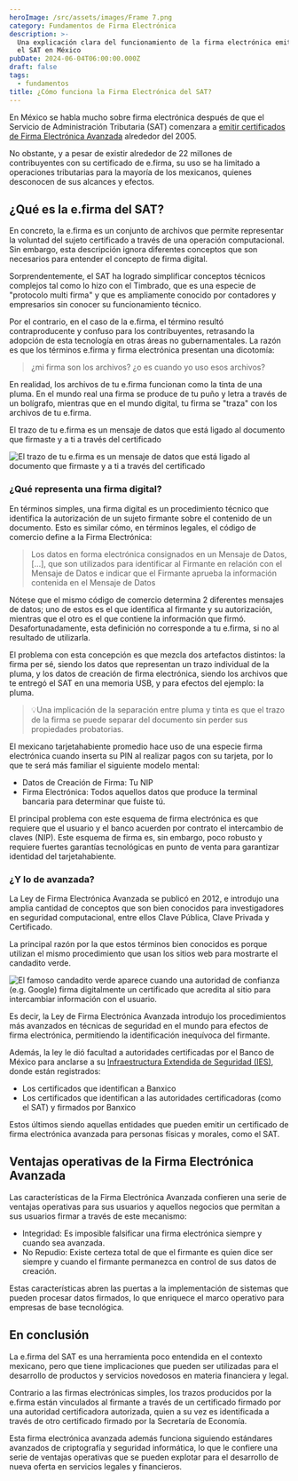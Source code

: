 ```yaml
---
heroImage: /src/assets/images/Frame 7.png
category: Fundamentos de Firma Electrónica
description: >-
  Una explicación clara del funcionamiento de la firma electrónica emitida por
  el SAT en México
pubDate: 2024-06-04T06:00:00.000Z
draft: false
tags:
  - fundamentos
title: ¿Cómo funciona la Firma Electrónica del SAT?
---
```


En México se habla mucho sobre firma electrónica después de que el Servicio de Administración Tributaria (SAT) comenzara a [emitir certificados de Firma Electrónica Avanzada](https://www.sat.gob.mx/tramites/16703/obten-tu-certificado-de-e.firma) alrededor del 2005.

No obstante, y a pesar de existir alrededor de 22 millones de contribuyentes con su certificado de e.firma, su uso se ha limitado a operaciones tributarias para la mayoría de los mexicanos, quienes desconocen de sus alcances y efectos.

## ¿Qué es la e.firma del SAT?

En concreto, la e.firma es un conjunto de archivos que permite representar la voluntad del sujeto certificado a través de una operación computacional. Sin embargo, esta descripción ignora diferentes conceptos que son necesarios para entender el concepto de firma digital.

Sorprendentemente, el SAT ha logrado simplificar conceptos técnicos complejos tal como lo hizo con el Timbrado, que es una especie de "protocolo multi firma" y que es ampliamente conocido por contadores y empresarios sin conocer su funcionamiento técnico.

Por el contrario, en el caso de la e.firma, el término resultó contraproducente y confuso para los contribuyentes, retrasando la adopción de esta tecnología en otras áreas no gubernamentales. La razón es que los términos e.firma y firma electrónica presentan una dicotomía:

> ¿mi firma son los archivos? ¿o es cuando yo uso esos archivos?

En realidad, los archivos de tu e.firma funcionan como la tinta de una pluma. En el mundo real una firma se produce de tu puño y letra a través de un bolígrafo, mientras que en el mundo digital, tu firma se "traza" con los archivos de tu e.firma.

El trazo de tu e.firma es un mensaje de datos que está ligado al documento que firmaste y a ti a través del certificado

![](/src/assets/images/Frame-8.png 'El trazo de tu e.firma es un mensaje de datos que está ligado al documento que firmaste y a ti a través del certificado')

### ¿Qué representa una firma digital?

En términos simples, una firma digital es un procedimiento técnico que identifica la autorización de un sujeto firmante sobre el contenido de un documento. Esto es similar cómo, en términos legales, el código de comercio define a la Firma Electrónica:

> Los datos en forma electrónica consignados en un Mensaje de Datos, \[...], que son utilizados para identificar al Firmante en relación con el Mensaje de Datos e indicar que el Firmante aprueba la información contenida en el Mensaje de Datos

Nótese que el mismo código de comercio determina 2 diferentes mensajes de datos; uno de estos es el que identifica al firmante y su autorización, mientras que el otro es el que contiene la información que firmó. Desafortunadamente, esta definición no corresponde a tu e.firma, si no al resultado de utilizarla.

El problema con esta concepción es que mezcla dos artefactos distintos: la firma per sé, siendo los datos que representan un trazo individual de la pluma, y los datos de creación de firma electrónica, siendo los archivos que te entregó el SAT en una memoria USB, y para efectos del ejemplo: la pluma.

> 💡Una implicación de la separación entre pluma y tinta es que el trazo de la firma se puede separar del documento sin perder sus propiedades probatorias.

El mexicano tarjetahabiente promedio hace uso de una especie firma electrónica cuando inserta su PIN al realizar pagos con su tarjeta, por lo que te será más familiar el siguiente modelo mental:

- Datos de Creación de Firma: Tu NIP
- Firma Electrónica: Todos aquellos datos que produce la terminal bancaria para determinar que fuiste tú.

El principal problema con este esquema de firma electrónica es que requiere que el usuario y el banco acuerden por contrato el intercambio de claves (NIP). Este esquema de firma es, sin embargo, poco robusto y requiere fuertes garantías tecnológicas en punto de venta para garantizar identidad del tarjetahabiente.

### ¿Y lo de avanzada?

La Ley de Firma Electrónica Avanzada se publicó en 2012, e introdujo una amplia cantidad de conceptos que son bien conocidos para investigadores en seguridad computacional, entre ellos Clave Pública, Clave Privada y Certificado.

La principal razón por la que estos términos bien conocidos es porque utilizan el mismo procedimiento que usan los sitios web para mostrarte el candadito verde.

![](</src/assets/images/images (1).png> 'El famoso candadito verde aparece cuando una autoridad de confianza (e.g. Google) firma digitalmente un certificado que acredita al sitio para intercambiar información con el usuario.')

Es decir, la Ley de Firma Electrónica Avanzada introdujo los procedimientos más avanzados en técnicas de seguridad en el mundo para efectos de firma electrónica, permitiendo la identificación inequívoca del firmante.

Además, la ley le dió facultad a autoridades certificadas por el Banco de México para anclarse a su [Infraestructura Extendida de Seguridad (IES)](https://www.banxico.org.mx/servicios/certificados-ies-firma-electr.html), donde están registrados:

- Los certificados que identifican a Banxico
- Los certificados que identifican a las autoridades certificadoras (como el SAT) y firmados por Banxico

Estos últimos siendo aquellas entidades que pueden emitir un certificado de firma electrónica avanzada para personas físicas y morales, como el SAT.

## Ventajas operativas de la Firma Electrónica Avanzada

Las características de la Firma Electrónica Avanzada confieren una serie de ventajas operativas para sus usuarios y aquellos negocios que permitan a sus usuarios firmar a través de este mecanismo:

- Integridad: Es imposible falsificar una firma electrónica siempre y cuando sea avanzada.
- No Repudio: Existe certeza total de que el firmante es quien dice ser siempre y cuando el firmante permanezca en control de sus datos de creación.

Estas características abren las puertas a la implementación de sistemas que pueden procesar datos firmados, lo que enriquece el marco operativo para empresas de base tecnológica.

## En conclusión

La e.firma del SAT es una herramienta poco entendida en el contexto mexicano, pero que tiene implicaciones que pueden ser utilizadas para el desarrollo de productos y servicios novedosos en materia financiera y legal.

Contrario a las firmas electrónicas simples, los trazos producidos por la e.firma están vinculados al firmante a través de un certificado firmado por una autoridad certificadora autorizada, quien a su vez es identificada a través de otro certificado firmado por la Secretaría de Economía.

Esta firma electrónica avanzada además funciona siguiendo estándares avanzados de criptografía y seguridad informática, lo que le confiere una serie de ventajas operativas que se pueden explotar para el desarrollo de nueva oferta en servicios legales y financieros.
